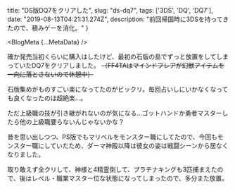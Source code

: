 
  title: "DS版DQ7をクリアした",
  slug: "ds-dq7",
  tags: ['3DS', 'DQ', 'DQ7'],
  date: "2019-08-13T04:21:31.274Z",
  description: "前回帰国時に3DSを持ってきたので、積みゲーを消化。"
}

<BlogMeta {...MetaData} />

確か発売当初くらいに購入はしたけど、最初の石版の島でずっと放置をしてしまっていたDQ7をクリアしました。
~~（FF4TAはマインドフレアが幻獣アイテムを一向に落とさないので休憩中）~~

石版集めがものすごい楽になってたのがビックリ。毎回占いしにいかなくなっても良くなったのは超絶楽…。

ただ上級職の技が引き継がれないのが気になる…ゴットハンドか勇者マスターしたら他の上級職要らないんじゃないかな？

昔を思い出しつつ、PS版でもマリベルをモンスター職にしてたので、今回もモンスター職にしていたため、ダーマ神殿以降は彼女の姿は戦闘シーンから居なくなりました。

取り敢えず全クリして、神様と4精霊倒して、プラチナキングも3匹捕まえたので、後はレベル・職業マスター位な状態になってしまったので、多分また放置。

<Buttons />
